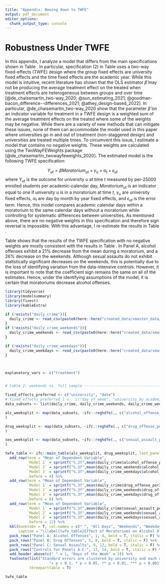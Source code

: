 ```yaml
---
title: "Appendix: Bowing down to TWFE"
output: pdf_document
editor_options: 
  chunk_output_type: console
---
```


# Robustness Under TWFE \label{section:twfe}

In this appendix, I analyze a model that differs from the main specifications shown in Table \ref{main_table}. In particular, specification (2) in Table \ref{main_table} uses a two-way fixed-effects (TWFE) design where the group fixed effects are university fixed effects and the time fixed effects are the academic year. While this model is intuitive, recent literature has shown that the OLS estimator $\hat{\beta}$ may not be producing the average treatment effect on the treated when treatment effects are heterogeneous between groups and over time [@de_chaisemartin_two-way_2020; @sun_estimating_2021; @goodman-bacon_difference--differences_2021; @athey_design-based_2022]. In particular,  @de_chaisemartin_two-way_2020 show that the parameter $\hat{\beta}$ on an indicator variable for treatment in a TWFE design is a weighted sum of the average treatment effects on the treated where some of the weights may be negative. While there are a variety of new methods that can mitigate these issues, none of them can accommodate the model used in this paper where universities go in and out of treatment (non-staggered design) and universities are treated multiple times. To circumvent this issue, I estimate a model that contains no negative weights. These weights are calculated using the TwoWayFEWeights package [@de_chaisemartin_twowayfeweights_2020]. The estimated model is the following TWFE specification:

$$ 
Y_{ut} = \beta Moratorium_{ut} + \gamma_u + \alpha_t + \epsilon_{ut}
$$
where $Y_{ut}$ is the outcome for university $u$ at time $t$ measured by per-25000 enrolled students per academic-calendar day, $Moratorium_{ut}$ is an indicator equal to one if university $u$ is in a moratorium at time $t$, $\gamma_u$ are university fixed effects, $\alpha_t$ are day by month by year fixed effects, and $\epsilon_{ut}$ is the error term. Hence, this model compares academic calendar days within a moratorium to the same calendar days without a moratorium while controlling for systematic differences between universities. As mentioned above, there are no negative weights in this specification and therefore sign reversal is impossible. With this advantage, I re-estimate the results in Table \ref{weekend_table}.

Table \ref{twfe_table} shows that the results of the TWFE specification with no negative weights are mostly consistent with the results in Table \ref{weekend_table}. In Panel A, alcohol offenses exhibit a 21% decrease from the mean during a moratorium, and a 26% decrease on the weekends. Although sexual assaults do not exhibit statistically significant decreases on the weekends, this is potentially due to the loss of identifying variation from the data-intensive controls. However, it is important to note that the coefficient sign remains the same on all of the estimates. Hence, under the identifying assumptions of the model, it is certain that moratoriums decrease alcohol offenses.


```r
library(tidyverse)
library(modelsummary)
library(fixest)
library(kableExtra)

if (!exists("daily_crime")){
  daily_crime <- read_csv(paste0(here::here("created_data/xmaster_data/daily_panel.csv")))
}
if (!exists("daily_crime_weekends")){
  daily_crime_weekends <- read_csv(paste0(here::here("created_data/xmaster_data/daily_panel_weekends.csv")))
}

if (!exists("daily_crime_weekdays")){
  daily_crime_weekdays <- read_csv(paste0(here::here("created_data/xmaster_data/daily_panel_weekdays.csv")))
}



explanatory_vars <- c("treatment")


# table 2: weekends vs. full sample ---------------------------------------

fixed_effects_preferred <- c("university", "date")
# fixed_effects_preferred_l <-  c("day_of_week", "university_by_academic_year_by_semester", "holiday")
data_subsets <- list(daily_crime, daily_crime_weekends, daily_crime_weekdays)

alc_weeksplit <- map(data_subsets, ~ifc::reghdfe(., c("alcohol_offense_per25"),explanatory_vars, fixed_effects_preferred, "university")
)

drug_weeksplit <- map(data_subsets, ~ifc::reghdfe(., c("drug_offense_per25"),explanatory_vars, fixed_effects_preferred, "university")
)

sex_weeksplit <- map(data_subsets, ~ifc::reghdfe(., c("sexual_assault_per25"),explanatory_vars, fixed_effects_preferred, "university")
)

twfe_table <- ifc::main_table(alc_weeksplit, drug_weeksplit, last_panel = sex_weeksplit) %>% 
  add_row(term = "Mean of Dependent Variable", 
          `Model 1` = sprintf("%.3f",mean(daily_crime$alcohol_offense_per25, na.rm = T)),
          `Model 2` = sprintf("%.3f",mean(daily_crime_weekends$alcohol_offense_per25, na.rm = T)),
          `Model 3` = sprintf("%.3f",mean(daily_crime_weekdays$alcohol_offense_per25, na.rm = T)),
          .before = 4) %>% 
  add_row(term = "Mean of Dependent Variable", 
          `Model 1` = sprintf("%.3f",mean(daily_crime$drug_offense_per25, na.rm = T)),
          `Model 2` = sprintf("%.3f",mean(daily_crime_weekends$drug_offense_per25, na.rm = T)),
          `Model 3` = sprintf("%.3f",mean(daily_crime_weekdays$drug_offense_per25, na.rm = T)),
          .before = 8) %>% 
  add_row(term = "Mean of Dependent Variable", 
          `Model 1` = sprintf("%.3f",mean(daily_crime$sexual_assault_per25, na.rm = T)),
          `Model 2` = sprintf("%.3f",mean(daily_crime_weekends$sexual_assault_per25, na.rm = T)),
          `Model 3` = sprintf("%.3f",mean(daily_crime_weekdays$sexual_assault_per25, na.rm = T)),
          .before = 12) %>% 
  kbl(booktabs = T, col.names = c(" ", "All Days", "Weekends", "Weekdays"),
      caption = "\\label{twfe_table}Effect of Moratoriums on Alcohol Offenses, Drug Offenses, and Sexual Assault by Weekend/Weekdays  (No Negative Weights-OLS).") %>% 
  pack_rows("Panel A: Alcohol Offenses", 1, 4, bold = T, italic = F) %>% 
  pack_rows("Panel B: Drug Offenses", 5, 8, bold = T, italic = F) %>% 
  pack_rows("Panel C: Sexual Assaults", 9, 12, bold = T, italic = F) %>% 
  pack_rows("Controls for Panels A-C:", 13, 14, bold = T, italic = F) %>% 
  add_header_above(c(" " = 1, "Days of the Week" = 3)) %>% 
  footnote(list("Standard errors are clustered by university and each offense is defined as per-25000 enrolled students. The column `All Days' represents specification (3) from the main results table. Weekends consist of Fridays, Saturdays, and Sundays. Weekdays consist of Monday through Thursday. A moratorium is a temporary halt on fraternity-related activities with alcohol. The specification used in this table has no negative weights and thus, sign reversal is impossible.",
                    "+ p < 0.1, * p < 0.05, ** p < 0.01, *** p < 0.001"),
           threeparttable = T) 

```

```r
twfe_table
```

